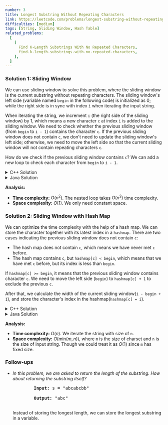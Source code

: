 ```yaml
---
number: 3
title: Longest Substring Without Repeating Characters
link: https://leetcode.com/problems/longest-substring-without-repeating-characters/
difficulties: [medium]
tags: [String, Sliding Window, Hash Table]
related_problems:
  [
    [
      Find K-Length Substrings With No Repeated Characters,
      find-k-length-substrings-with-no-repeated-characters,
    ],
  ]
---
```


<h3 id="solution_1">Solution 1: Sliding Window</h3>

We can use sliding window to solve this problem, where the sliding window is the current substring without repeating characters. The sliding window's left side (variable named `begin` in the following code) is initialized as 0; while the right side is in sync with index `i` when iterating the input string.

When iterating the string, we increment `i` (the right side of the sliding window) by 1, which means a new character `c` at index `i` is added to the sliding window. We need to check whether the previous sliding window (from `begin` to `i - 1`) contains the character `c`. If the previous sliding window does not contain `c`, we don't need to update the sliding window's left side; otherwise, we need to move the left side so that the current sliding window will not contain repeating characters `c`.

How do we check if the previous sliding window contains `c`? We can add a new loop to check each character from `begin` to `i - 1`.

<details class="code-details">
    <summary>C++ Solution</summary>

```cpp
class Solution {
public:
    int lengthOfLongestSubstring(string s) {
        int longest = 0, n = s.length(), begin = 0;

        for (int i = 0; i < n; i++) {
            char c = s[i];
            for (int j = begin; j < i; j++) {
                if (s[j] == c) {
                    begin = j + 1;
                }
            }
            longest = max(longest, i - begin + 1);
        }

        return longest;
    }
};
```

</details>

<details class="code-details">
    <summary>Java Solution</summary>

```java
class Solution {
    public int lengthOfLongestSubstring(String s) {
        int longest = 0, n = s.length(), begin = 0;

        for (int i = 0; i < n; i++) {
            char c = s.charAt(i);
            for (int j = begin; j < i; j++) {
                if (s.charAt(j) == c) {
                    begin = j + 1;
                }
            }
            longest = Math.max(longest, i - begin + 1);
        }

        return longest;
    }
}
```

</details>

**Analysis:**

- **Time complexity:** $O(n^2)$. The nested loop takes $O(n^2)$ time complexity.
- **Space complexity:** $O(1)$. We only need constant space.

<h3 id="solution_2">Solution 2: Sliding Window with Hash Map</h3>

We can optimize the time complexity with the help of a hash map. We can store the character together with its latest index in a `hashmap`. There are two cases indicating the previous sliding window does not contain `c`:

- The hash map does not contain `c`, which means we have never met `c` before.
- The hash map contains `c`, but `hashmap[c] < begin`, which means that we have met `c` before, but its index is less than `begin`.

If `hashmap[c] >= begin`, it means that the previous sliding window contains character `c`. We need to move the left side (`begin`) to `hashmap[c] + 1` to exclude the previous `c`.

After that, we calculate the width of the current sliding window(`i - begin + 1`), and store the character's index in the hashmap(`hashmap[c] = i`).

<details class="code-details">
    <summary>C++ Solution</summary>

```cpp
class Solution {
public:
    int lengthOfLongestSubstring(string s) {
        unordered_map<char, int> hashmap;
        int longest = 0, n = s.length(), begin = 0;

        for (int i = 0; i < n; i++) {
            char c = s[i];
            if (hashmap.count(c) > 0 && hashmap[c] >= begin) {
                begin = hashmap[c] + 1;
            }
            longest = max(longest, i - begin + 1);
            hashmap[c] = i;
        }

        return longest;
    }
};
```

</details>

<details class="code-details">
    <summary>Java Solution</summary>

```java
class Solution {
    public int lengthOfLongestSubstring(String s) {
        Map<Character, Integer> hashmap = new HashMap<>();
        int longest = 0, n = s.length(), begin = 0;

        for (int i = 0; i < n; i++) {
            char c = s.charAt(i);
            if (hashmap.containsKey(c) && hashmap.get(c) >= begin) {
                begin = hashmap.get(c) + 1;
            }
            longest = Math.max(longest, i - begin + 1);
            hashmap.put(c, i);
        }

        return longest;
    }
}
```

</details>

**Analysis:**

- **Time complexity:** $O(n)$. We iterate the string with size of `n`.
- **Space complexity:** $O(\text{min}(m,n))$, where `m` is the size of charset and `n` is the size of input string. Though we could treat it as $O(1)$ since `m` has fixed size.

<div id="follow-up">
  <h3>Follow-ups</h3>
  <ul className="follow-up-list">
    <li>
      <i>
        In this problem, we are asked to return the length of the substring. How
        about returning the substring itself?
      </i>
      <pre>
        <strong>Input:</strong> s = "abcabcbb" <br />
        <strong>Output:</strong> "abc"
      </pre>
      <p>
        Instead of storing the longest length, we can store the longest
        substring in a variable.
      </p>
    </li>
  </ul>
</div>
